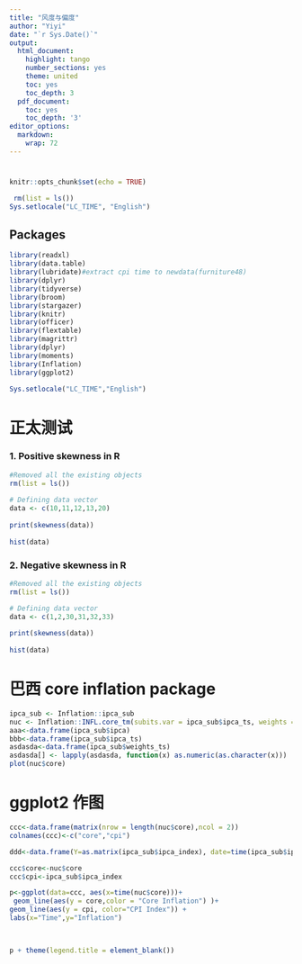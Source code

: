 ```yaml
---
title: "风度与偏度"
author: "Yiyi"
date: "`r Sys.Date()`"
output:
  html_document:
    highlight: tango
    number_sections: yes
    theme: united
    toc: yes
    toc_depth: 3
  pdf_document:
    toc: yes
    toc_depth: '3'
editor_options: 
  markdown: 
    wrap: 72
---
```


# 

```r
knitr::opts_chunk$set(echo = TRUE)
```

```r
 rm(list = ls())
Sys.setlocale("LC_TIME", "English")
```

## Packages

```r
library(readxl)
library(data.table)
library(lubridate)#extract cpi time to newdata(furniture48)
library(dplyr) 
library(tidyverse) 
library(broom)
library(stargazer)
library(knitr)
library(officer)
library(flextable)
library(magrittr)
library(dplyr)
library(moments)
library(Inflation)
library(ggplot2)
```

```r
Sys.setlocale("LC_TIME","English")
```

# 正太测试

### 1. Positive skewness in R

```r
#Removed all the existing objects
rm(list = ls())
 
# Defining data vector 
data <- c(10,11,12,13,20) 
 
print(skewness(data)) 
 
hist(data)
```

### 2. Negative skewness in R

```r
#Removed all the existing objects
rm(list = ls())

# Defining data vector 
data <- c(1,2,30,31,32,33) 
 
print(skewness(data)) 
 
hist(data) 
```

# 巴西 core inflation package

```r
ipca_sub <- Inflation::ipca_sub
nuc <- Inflation::INFL.core_tm(subits.var = ipca_sub$ipca_ts, weights = ipca_sub$weights_ts)
aaa<-data.frame(ipca_sub$ipca)
bbb<-data.frame(ipca_sub$ipca_ts)
asdasda<-data.frame(ipca_sub$weights_ts)
asdasda[] <- lapply(asdasda, function(x) as.numeric(as.character(x)))
plot(nuc$core)


```


# ggplot2 作图

```r
ccc<-data.frame(matrix(nrow = length(nuc$core),ncol = 2))
colnames(ccc)<-c("core","cpi")

ddd<-data.frame(Y=as.matrix(ipca_sub$ipca_index), date=time(ipca_sub$ipca_index))

ccc$core<-nuc$core
ccc$cpi<-ipca_sub$ipca_index

p<-ggplot(data=ccc, aes(x=time(nuc$core)))+
 geom_line(aes(y = core,color = "Core Inflation") )+ 
geom_line(aes(y = cpi, color="CPI Index")) +
labs(x="Time",y="Inflation")

  

p + theme(legend.title = element_blank()) 
```



